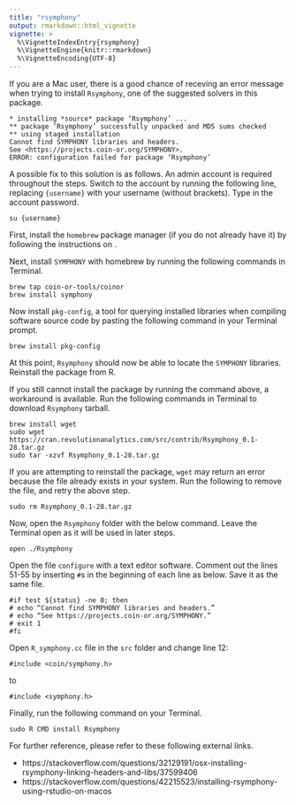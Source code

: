 ```yaml
---
title: "rsymphony"
output: rmarkdown::html_vignette
vignette: >
  %\VignetteIndexEntry{rsymphony}
  %\VignetteEngine{knitr::rmarkdown}
  %\VignetteEncoding{UTF-8}
---
```


If you are a Mac user, there is a good chance of receving an error message when trying to install `Rsymphony`, one of the suggested solvers in this package.

```
* installing *source* package ‘Rsymphony’ ...
** package ‘Rsymphony’ successfully unpacked and MD5 sums checked
** using staged installation
Cannot find SYMPHONY libraries and headers.
See <https://projects.coin-or.org/SYMPHONY>.
ERROR: configuration failed for package ‘Rsymphony’
```

A possible fix to this solution is as follows. An admin account is required throughout the steps. Switch to the account by running the following line, replacing `{username}` with your username (without brackets). Type in the account password.

```
su {username}
```

First, install the `homebrew` package manager (if you do not already have it) by following the instructions on \link{http://brew.sh/}.

Next, install `SYMPHONY` with homebrew by running the following commands in Terminal.

```
brew tap coin-or-tools/coinor 
brew install symphony
```

Now install `pkg-config`, a tool for querying installed libraries when compiling software source code by pasting the following command in your Terminal prompt.

```
brew install pkg-config
```

At this point, `Rsymphony` should now be able to locate the `SYMPHONY` libraries. Reinstall the package from R.

If you still cannot install the package by running the command above, a workaround is available. Run the following commands in Terminal to download `Rsymphony` tarball.

```
brew install wget 
sudo wget https://cran.revolutionanalytics.com/src/contrib/Rsymphony_0.1-28.tar.gz 
sudo tar -xzvf Rsymphony_0.1-28.tar.gz
```

If you are attempting to reinstall the package, `wget` may return an error because the file already exists in your system. Run the following to remove the file, and retry the above step.

```
sudo rm Rsymphony_0.1-28.tar.gz
```

Now, open the `Rsymphony` folder with the below command. Leave the Terminal open as it will be used in later steps.

```
open ./Rsymphony
```

Open the file `configure` with a text editor software. Comment out the lines 51-55 by inserting `#`s in the beginning of each line as below. Save it as the same file.

```
#if test ${status} -ne 0; then 
# echo “Cannot find SYMPHONY libraries and headers.” 
# echo “See https://projects.coin-or.org/SYMPHONY.” 
# exit 1 
#fi
```

Open `R_symphony.cc` file in the `src` folder and change line 12:

```
#include <coin/symphony.h>
```

to

```
#include <symphony.h>
```

Finally, run the following command on your Terminal.

```
sudo R CMD install Rsymphony
```

For further reference, please refer to these following external links.

* https://stackoverflow.com/questions/32129191/osx-installing-rsymphony-linking-headers-and-libs/37599406
* https://stackoverflow.com/questions/42215523/installing-rsymphony-using-rstudio-on-macos

